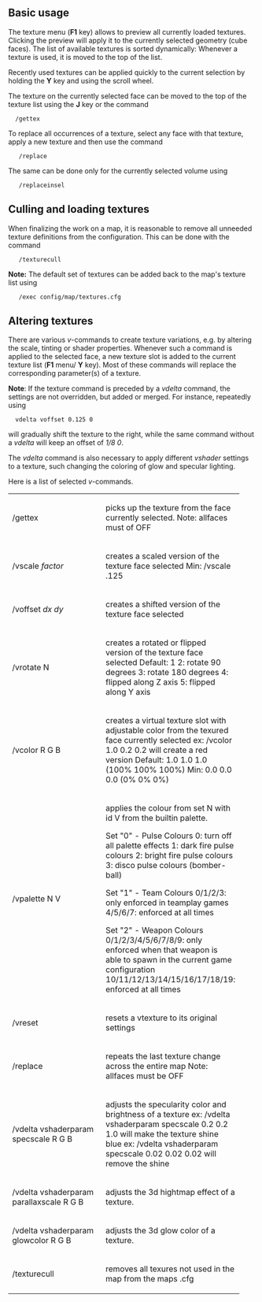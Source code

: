 

==Basic usage==

The texture menu ('''F1''' key) allows to preview all currently loaded textures. Clicking the preview will apply it to the currently selected geometry (cube faces). The list of available textures is sorted dynamically: Whenever a texture is used, it is moved to the top of the list. 

Recently used textures can be applied quickly to the current selection by holding the '''Y''' key and using the scroll wheel.

The texture on the currently selected face can be moved to the top of the texture list using the '''J''' key or the command
   /gettex

To replace all occurrences of a texture, select any face with that texture, apply a new texture and then use the command
    /replace
The same can be done only for the currently selected volume using
    /replaceinsel

==Culling and loading textures==

When finalizing the work on a map, it is reasonable to remove all unneeded texture definitions from the configuration. This can be done with the command
    /texturecull
'''Note:''' The default set of textures can be added back to the map's texture list using
    /exec config/map/textures.cfg

==Altering textures==

There are various ''v''-commands to create texture variations, e.g. by altering the scale, tinting or shader properties. Whenever such a command is applied to the selected face, a new texture slot is added to the current texture list ('''F1''' menu/ '''Y''' key). Most of these commands will replace the corresponding parameter(s) of a texture.

'''Note''': If the texture command is preceded by a ''vdelta'' command, the settings are not overridden, but added or merged. For instance, repeatedly using
   vdelta voffset 0.125 0
will gradually shift the texture to the right, while the same command without a ''vdelta'' will keep an offset of ''1/8 0''.

The ''vdelta'' command is also necessary to apply different ''vshader'' settings to a texture, such changing the coloring of glow and specular lighting.

Here is a list of selected ''v''-commands.

<table cellspacing="10" style="width:100%">
  
<tr><td width="174">
/gettex
</td><td width="219">
picks up the texture from the face currently selected. 
Note: allfaces must of OFF
</td></tr>

<tr><td width="174">
/vscale ''factor''
</td><td width="219">
creates a scaled version of the texture face selected
Min: /vscale .125
</td></tr>


<tr><td width="174">
/voffset ''dx dy'' 
</td><td width="219">
creates a shifted version of the texture face selected
</td></tr>

<tr><td width="174">
/vrotate N
</td><td width="219">
creates a rotated or flipped version of the texture face selected
Default: 1
2: rotate 90 degrees
3: rotate 180 degrees
4: flipped along Z axis
5: flipped along Y axis
</td></tr>

<tr><td width="174">
/vcolor R G B
</td><td width="219">
creates a virtual texture slot with adjustable color from the texured face currently selected
ex: /vcolor 1.0 0.2 0.2 will create a red version
Default: 1.0 1.0 1.0 (100% 100% 100%)
Min: 0.0 0.0 0.0 (0% 0% 0%)
</td></tr>
<tr><td width="174">
/vpalette N V
</td><td width="219">
applies the colour from set N with id V from the builtin palette.

Set "0" - Pulse Colours
0: turn off all palette effects
1: dark fire pulse colours
2: bright fire pulse colours
3: disco pulse colours (bomber-ball)

Set "1" - Team Colours
0/1/2/3: only enforced in teamplay games
4/5/6/7: enforced at all times

Set "2" - Weapon Colours
0/1/2/3/4/5/6/7/8/9: only enforced when that weapon is able to spawn in the current game configuration
10/11/12/13/14/15/16/17/18/19: enforced at all times
</td></tr>

<tr><td width="174">
/vreset
</td><td width="219">
resets a vtexture to its original settings
</td></tr>

<tr><td width="174">
/replace
</td><td width="219">
repeats the last texture change across the entire map
Note: allfaces must be OFF
</td></tr>


<tr><td width="174">
/vdelta vshaderparam specscale R G B
</td><td width="219">
adjusts the specularity color and brightness of a texture
ex: /vdelta vshaderparam specscale 0.2 0.2 1.0 will make the texture shine blue
ex: /vdelta vshaderparam specscale 0.02 0.02 0.02 will remove the shine
</td></tr>

<tr><td width="174">
/vdelta vshaderparam parallaxscale R G B
</td><td width="219">
adjusts the 3d hightmap effect of a texture.
</td></tr>

<tr><td width="174">
/vdelta vshaderparam glowcolor R G B
</td><td width="219">
adjusts the 3d glow color of a texture.
</td></tr>


<tr><td width="174">
/texturecull
</td><td width="219">
removes all texures not used in the map from the maps .cfg
</td></tr>